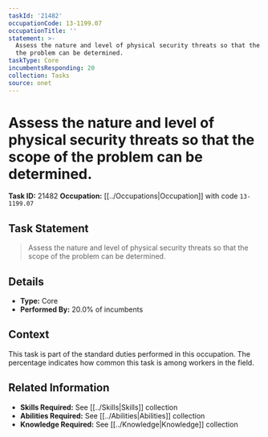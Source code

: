 ```yaml
---
taskId: '21482'
occupationCode: 13-1199.07
occupationTitle: ''
statement: >-
  Assess the nature and level of physical security threats so that the scope of
  the problem can be determined.
taskType: Core
incumbentsResponding: 20
collection: Tasks
source: onet
---
```

# Assess the nature and level of physical security threats so that the scope of the problem can be determined.

**Task ID:** 21482
**Occupation:** [[../Occupations|Occupation]] with code `13-1199.07`

## Task Statement

> Assess the nature and level of physical security threats so that the scope of the problem can be determined.

## Details

- **Type:** Core
- **Performed By:** 20.0% of incumbents

## Context

This task is part of the standard duties performed in this occupation. The percentage indicates how common this task is among workers in the field.

## Related Information

- **Skills Required:** See [[../Skills|Skills]] collection
- **Abilities Required:** See [[../Abilities|Abilities]] collection
- **Knowledge Required:** See [[../Knowledge|Knowledge]] collection
